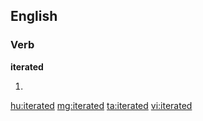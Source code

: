 ==English==

===Verb===
'''iterated'''

# {{past of|iterate}}

[[hu:iterated]]
[[mg:iterated]]
[[ta:iterated]]
[[vi:iterated]]